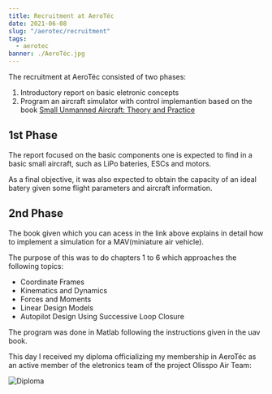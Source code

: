 ```yaml
---
title: Recruitment at AeroTéc
date: 2021-06-08
slug: "/aerotec/recruitment"
tags:
  - aerotec
banner: ./AeroTéc.jpg
---
```


The recruitment at AeroTéc consisted of two phases:
   1. Introductory report on basic eletronic concepts
   2. Program an aircraft simulator with control implemantion based on the book [Small Unmanned Aircraft: Theory and Practice](https://uavbook.byu.edu/doku.php)

## 1st Phase

The report focused on the basic components one is expected to find in a basic small aircraft, such as LiPo bateries, ESCs and motors.

As a final objective, it was also expected to obtain the capacity of an ideal batery given some flight parameters and aircraft information.

## 2nd Phase

The book given which you can acess in the link above explains in detail how to implement a simulation for a MAV(miniature air vehicle).

The purpose of this was to do chapters 1 to 6 which approaches the following topics:
  - Coordinate Frames
  - Kinematics and Dynamics
  - Forces and Moments
  - Linear Design Models
  - Autopilot Design Using Successive Loop Closure

The program was done in Matlab following the instructions given in the uav book.

This day I received my diploma officializing my membership in AeroTéc as an active member of the eletronics team of the project Olisspo Air Team:

  ![Diploma](./diploma.jpg)
